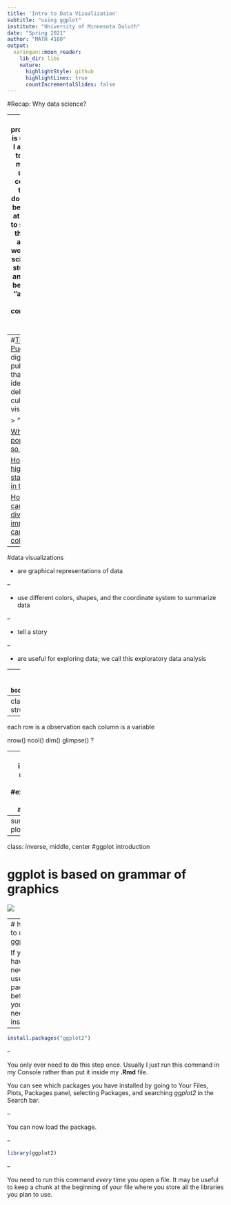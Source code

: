 ```yaml
---
title: 'Intro to Data Vizualization'
subtitle: "using ggplot"
institute: "University of Minnesota Duluth"
date: "Spring 2021"
author: "MATH 4180"
output:
  xaringan::moon_reader:
    lib_dir: libs
    nature:
      highlightStyle: github
      highlightLines: true
      countIncrementalSlides: false
---
```

#Recap: Why data science?

---
- While programming is useful and I am excited to improve my coding skills, it’s comforting to know I don’t need to be an expert at it in order to succeed in this course and in the world of data science. 
- all students (or anyone) can benefit from "awareness and competence" in data science

- With data science drawing from so many different fields (CS, Statistics, Data Expert, Mathematics, Modeling), where does one start his/her studies to actually become a data scientist and be fluent within the field?

- "operations" the authors were referring to when describing coding and wheter we should think about these "operations" in more of a mathematical sense or a computer science sense

- What is the scientific goal? Do we have the relevant data to reach this goal? What do we want to predict? If we aren’t asking the right questions from the start, we will never find the outcomes that we are looking for.
- it is so important to make sure that you are looking at the right data, because anyone can just take numbers and put them in a graph but then the graph will not have a story so you have to make sure that you are asking and answering the right questions to be helpful.

- further discussion about the future of statistics. As we move away from computational methods, and increase our emphasis on technological processes, what is next for statistics as a field? Will the methods and tests still be considered viable tools when most of the data is observed, and not random?
- more detail about the future of statistics since they seemed to imply that the field is becoming obsolete with modern technology and overflow of data. 

- My question is based on the rapid advancements in data science – and continued collection of large sums of data. What are the next steps in the data revolution? I feel like we are very naïve to the possibilities that could happen past our lifetimes.

- broadly summarize commonly employed data tools.

- An example of this would be taking race, gender, and social status into consideration when "scoring" individuals for how well they perform a task. We all need to be mindful that just because we have all of this information, it does not mean that it is morally right to use it in every instance.

- I am wondering, do the original researchers have to give permission for their data to be publicly used? Or once the information is out there, is it free game?

- will we be working with sports data at all this semester?
- sabermetrics. It is stated that the first analysts used a spreadsheet but I am curious as to how they read the spreadsheet or if they used any statistical tests. Or rather, did they just look at basic computations such as averages?
---
#[The Pudding](https://pudding.cool/)
digital publication that explains ideas debated in culture with visual essays

> ""


[Why are K-pop groups so big?](https://pudding.cool/2020/10/kpop/)

[How many high school stars make it in the NBA?](https://pudding.cool/2019/03/hype/)

[How candidate diversity impacts campaign colors](https://pudding.cool/2020/08/campaign-colors/)
---
#data visualizations

- are graphical representations of data

--

- use different colors, shapes, and the coordinate system to summarize data

--

- tell a story

--

- are useful for exploring data; we call this exploratory data analysis 

---
class: center
```r
knitr::include_url("http://mdsr-book.github.io/exercises.html#exercise_23")
```

---
class: inverse, middle, center
#data set structure
---
each row is a observation
each column is a variable


nrow()
ncol()
dim()
glimpse()
?

---
class: inverse, middle, center
#exporatory data analysis
---
summary()
plot()
---
class: inverse, middle, center
#ggplot introduction

# **gg**plot is based on **g**rammar of **g**raphics

![](https://www2.stat.duke.edu/courses/Spring20/sta199.002/slides/img/02a/grammar-of-graphics.png)

---
# how to use ggplot

If you have never used a package before you will need to install it. 

--

```r
install.packages("ggplot2")
```

--

You only ever need to do this step once. Usually I just run this command in my Console rather than put it inside my **.Rmd** file. 

You can see which packages you have installed by going to Your Files, Plots, Packages panel, selecting Packages, and searching *ggplot2* in the Search bar.

--

You can now load the package. 

--

```r
library(ggplot2)
```

--

You need to run this command *every* time you open a file. It may be useful to keep a chunk at the beginning of your file where you store all the libraries you plan to use.

